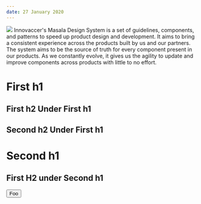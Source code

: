 ```yaml
---
date: 27 January 2020
---
```


<img class="w-25 my-6 m-auto d-flex" src="https://design.innovaccer.com/uploads/vXeRmMyOJwXexHrjp1I4BA.png" />


<Heading>
Innovaccer's Masala Design System is a set of guidelines, components, and patterns to speed up product design and development. 
It aims to bring a consistent experience across the products built by us and our partners. The system aims to be the source of truth for every component present in our products. 
As we constantly evolve, it gives us the agility to update and improve components across products with little to no effort.
</Heading>

# First h1
## First h2 Under First h1
## Second h2 Under First h1

# Second h1
## First H2 under Second h1

<Button> Foo </Button>

